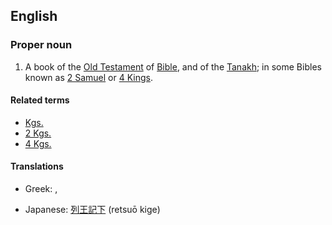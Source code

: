 ==English==
{{book of the Bible|Books of Kings}}

===Proper noun===
{{en-proper-noun}}
# {{biblical}}  A book of the [[Old Testament]] of [[Bible]], and of the [[Tanakh]]; in some Bibles known as [[2 Samuel]] or [[4 Kings]].

====Related terms====
*[[Kgs.]]
*[[2 Kgs.]]
*[[4 Kgs.]]

====Translations====
{{trans-top|book of the Bible}}
*Greek: {{t|el|Β' Βασιλειών||tr=B' Vasileión}}, {{t|el|Βασιλείς Β'||tr=Vasileís B'}}
{{trans-mid}}
*Japanese: [[列王記下]] (retsuō kige)
{{trans-bottom}}